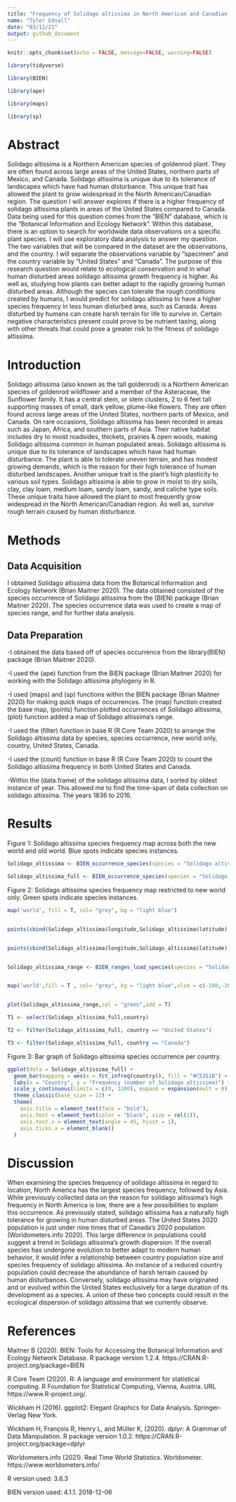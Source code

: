 ```yaml
---
title: "Frequency of Solidago altissima in North American and Canadian regions."
name: "Tyler Edvall"
date: "03/11/21"
output: github_document
---
```


```r
knitr::opts_chunk$set(echo = FALSE, message=FALSE, warning=FALSE)
```


```r

library(tidyverse)

library(BIEN)

library(ape) 

library(maps) 

library(sp) 

```

# Abstract 

Solidago altissima is a Northern American species of goldenrod plant. They are often found across large areas of the United States, northern parts of Mexico, and Canada. Solidago altissima is unique due to its tolerance of landscapes which have had human disturbance. This unique trait has allowed the plant to grow widespread in the North American/Canadian region. The question I will answer explores if there is a higher frequency of solidago altissima plants in areas of the United States compared to Canada. Data being used for this question comes from the “BIEN” database, which is the “Botanical Information and Ecology Network”. Within this database, there is an option to search for worldwide data observations on a specific plant species. I will use exploratory data analysis to answer my question. The two variables that will be compared in the dataset are the observations, and the country. I will separate the observations variable by “specimen” and the country variable by “United States” and “Canada”. The purpose of this research question would relate to ecological conservation and in what human disturbed areas solidago altissima growth frequency is higher. As well as, studying how plants can better adapt to the rapidly growing human disturbed areas. Although the species can tolerate the rough conditions created by humans, I would predict for solidago altissima to have a higher species frequency in less human disturbed area, such as Canada. Areas disturbed by humans can create harsh terrain for life to survive in. Certain negative characteristics present could prove to be nutrient taxing, along with other threats that could pose a greater risk to the fitness of solidago altissima. 

# Introduction

Solidago altissima (also known as the tall goldenrod) is a Northern American species of goldenrod wildflower and a member of the Asteraceae, the Sunflower family. It has a central stem, or stem clusters, 2 to 6 feet tall supporting masses of small, dark yellow, plume-like flowers. They are often found across large areas of the United States, northern parts of Mexico, and Canada. On rare occasions, Solidago altissima has been recorded in areas such as Japan, Africa, and southern parts of Asia. Their native habitat includes dry to moist roadsides, thickets, prairies & open woods, making Solidago altissima common in human populated areas. Solidago altissima is unique due to its tolerance of landscapes which have had human disturbance. The plant is able to tolerate uneven terrain, and has modest growing demands, which is the reason for their high tolerance of human disturbed landscapes. Another unique trait is the plant's high plasticity to various soil types. Solidago altissima is able to grow in moist to dry soils, clay, clay loam, medium loam, sandy loam, sandy, and caliche type soils. These unique traits have allowed the plant to most frequently grow widespread in the North American/Canadian region. As well as, survive rough terrain caused by human disturbance. 


# Methods


## Data Acquisition

I obtained Solidago altissima data from the Botanical Information and Ecology Network (Brian Maitner 2020). The data obtained consisted of the species occurrence of Solidago altissima from the (BIEN) package (Brian Maitner 2020). The species occurrence data was used to create a map of species range, and for further data analysis. 


## Data Preparation

-I obtained the data based off of species occurrence from the library(BIEN) package (Brian Maitner 2020). 

-I used the (ape) function from the BIEN package (Brian Maitner 2020) for working with the Solidago altissima phylogeny in R. 

-I used (maps) and (sp) functions within the BIEN package (Brian Maitner 2020) for making quick maps of occurrences. The (map) function created the base map, (points) function plotted occurrences of Solidago altissima, (plot) function added a map of Solidago altissima's range. 

-I used the (filter) function in base R (R Core Team 2020) to arrange the Solidago altissima data by species, species occurrence, new world only, country, United States, Canada.

-I used the (count) function in base R (R Core Team 2020) to count the Solidago altissima frequency in both United States and Canada. 

-Within the (data.frame) of the solidago altissima data, I sorted by oldest instance of year. This allowed me to find the time-span of data collection on solidago altissima. The years 1836 to 2016.


# Results


Figure 1: Solidago altissima species frequency map across both the new world and old world. Blue spots indicate species instances.


```r

Solidago_altissima <- BIEN_occurrence_species(species = "Solidago altissima")

Solidago_altissima_full <- BIEN_occurrence_species(species = "Solidago altissima",cultivated = T,only.new.world = F,all.taxonomy = T,native.status = T,observation.type = T,political.boundaries = T)

```





Figure 2: Solidago altissima species frequency map restricted to new world only. Green spots indicate species instances.

```r

map('world', fill = T, col= "grey", bg = "light blue") 


points(cbind(Solidago_altissima$longitude,Solidago_altissima$latitude),col = "red",pch = 20,cex = 1) 


points(cbind(Solidago_altissima$longitude,Solidago_altissima$latitude),col = "blue",pch = 20,cex = 1) 


Solidago_altissima_range <- BIEN_ranges_load_species(species = "Solidago altissima")


map('world',fill = T , col= "grey", bg = "light blue",xlim = c(-180,-20),ylim = c(-60,80))


plot(Solidago_altissima_range,col = "green",add = T)

```





```r

T1 <- select(Solidago_altissima_full,country)

T2 <- filter(Solidago_altissima_full, country == "United States")

T3 <- filter(Solidago_altissima_full, country == "Canada")

```


Figure 3: Bar graph of Solidago altissima species occurrence per country. 


```r

ggplot(data = Solidago_altissima_full) +
  geom_bar(mapping = aes(x = fct_infreq(country)), fill = "#C5351B") +
  labs(x = "Country", y = "Frequency (number of Solidago altissima)") +
  scale_y_continuous(limits = c(0, 1200), expand = expansion(mult = 0)) +
  theme_classic(base_size = 12) +
  theme(
    axis.title = element_text(face = "bold"),
    axis.text = element_text(color = "black", size = rel(1)),
    axis.text.x = element_text(angle = 45, hjust = 1),
    axis.ticks.x = element_blank()
  )

```


# Discussion

When examining the species frequency of solidago altissima in regard to location, North America has the largest species frequency, followed by Asia. While previously collected data on the reason for solidago alitissima's high frequency in North America is low, there are a few possibilities to explain this occurrence. As previously stated, solidago altissima has a naturally high tolerance for growing in human disturbed areas. The United States 2020 population is just under nine times that of Canada's 2020 population (Worldometers.info 2020). This large difference in populations could suggest a trend in Solidago altissima's growth dispersion. If the overall species has undergone evolution to better adapt to modern human behavior, it would infer a relationship between country population size and species frequency of solidago altissima. An instance of a reduced country population could decrease the abundance of harsh terrain caused by human disturbances. Conversely, solidago altissima may have originated and or evolved within the United States exclusively for a large duration of its development as a species. A union of these two concepts could result in the ecological dispersion of solidago altissima that we currently observe.  


# References 

Maitner B (2020). BIEN: Tools for Accessing the Botanical Information and Ecology Network
  Database. R package version 1.2.4. https://CRAN.R-project.org/package=BIEN

R Core Team (2020). R: A language and environment for statistical computing. R Foundation for
  Statistical Computing, Vienna, Austria. URL https://www.R-project.org/.

Wickham H (2016). ggplot2: Elegant Graphics for Data Analysis. Springer-Verlag New York.

Wickham H, François R, Henry L, and Müller K, (2020). dplyr: A Grammar of Data
  Manipulation. R package version 1.0.2. https://CRAN.R-project.org/package=dplyr
  
Worldometers.info (2021). Real Time World Statistics. Worldometer. https://www.worldometers.info/ 

R version used: 3.6.3

BIEN version used: 4.1.1. 2018-12-06

